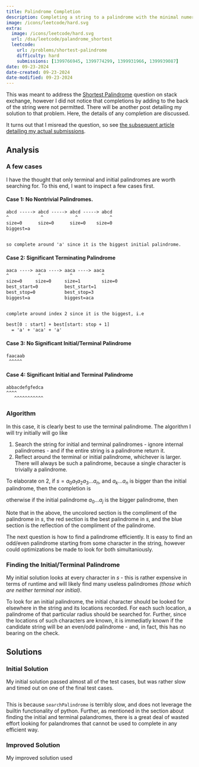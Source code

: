 ```yaml
---
title: Palindrome Completion
description: Completing a string to a palindrome with the minimal numer of characters.
image: /icons/leetcode/hard.svg
extra:  
  image: /icons/leetcode/hard.svg
  url: /dsa/leetcode/palandrome_shortest
  leetcode: 
    url: /problems/shortest-palindrome
    difficulty: hard
    submissions: [1399766945, 1399774299, 1399931966, 1399939087]
date: 09-23-2024
date-created: 09-23-2024
date-modified: 09-23-2024
---
```



This was meant to address the [Shortest Palindrome](https://leetcode.com/problems/shortest-palindrome/?envType=daily-question&envId=2024-09-20)
question on stack exchange, however I did not notice that completions by adding
to the back of the string were not permitted. There will be another post 
detailing my solution to that problem. Here, the details of any completion are
discussed.


It turns out that I misread the question, so see [the subsequent article 
detailing my actual submissions](./actual.qmd).


## Analysis

### A few cases

I have the thought that only terminal and initial palindromes are worth 
searching for. To this end, I want to inspect a few cases first.


#### Case 1: No Nontrivial Palindromes.

```default
abcd -----> abcd -----> abcd -----> abcd
^            ^            ^            ^
size=0      size=0      size=0    size=0
biggest=a


so complete around 'a' since it is the biggest initial palindrome.
```


#### Case 2: Significant Terminating Palindrome

```default
aaca ----> aaca ----> aaca ----> aaca
^           ^           ^           ^
size=0     size=0     size=1        size=0
best_start=0          best_start=1
best_stop=0           best_stop=3
biggest=a             biggest=aca


complete around index 2 since it is the biggest, i.e

best[0 : start] + best[start: stop + 1]
  = 'a' + 'aca' + 'a'
```


#### Case 3: No Significant Initial/Terminal Palindrome

```default
faacaab 
 ^^^^^
```


#### Case 4: Significant Initial and Terminal Palindrome

```default
abbacdefgfedca
^^^^ 
   ^^^^^^^^^^^
```


### Algorithm

In this case, it is clearly best to use the terminal palindrome.
The algorithm I will try initially will go like

1. Search the string for initial and terminal palindromes - ignore internal 
   palindromes - and if the entire string is a palindrome return it.
2. Reflect around the terminal or initial palindrome, whichever is larger. 
   There will always be such a palindrome, because a single character is 
   trivially a palindrome.

To elaborate on 2, if $s=a_0a_1a_2a_3...a_n$, and $a_k...a_n$ is bigger than the 
initial palindrome, then the completion is

\begin{equation}
  \color{green}a_0a_1...a_{k-1} \color{red}a_k...a_n \color{blue} a_{k-1}..a_1a_0
\end{equation}

otherwise if the initial palindrome $a_0...a_j$ is the bigger palindrome, then

\begin{equation}
  \color{blue}a_na{n-1}...a{j+1}\color{red}a_0...a_j\color{green}a_{j+1}...a{n-1}a_n
\end{equation}

Note that in the above, the uncolored section is the compliment of the 
palindrome in $s$, the red section is the best palindrome in $s$, and the blue 
section is the reflection of the compliment of the palindrome.


The next question is how to find a palindrome efficiently. It is easy to find
an odd/even palindrome starting from some character in the string, however 
could optimizations be made to look for both simultaniously.


### Finding the Initial/Terminal Palindrome

My initial solution looks at every character in $s$ - this is rather expensive
in terms of runtime and will likely find many useless palindromes *(those which
are neither terminal nor initial)*.

To look for an initial palindrome, the initial character should be looked for 
elsewhere in the string and its locations recorded. For each such location, a
palindrome of that particular radius should be searched for. Further, since the
locations of such characters are known, it is immediatly known if the candidate
string will be an even/odd palindrome - and, in fact, this has no bearing on 
the check. 


## Solutions

### Initial Solution

My initial solution passed almost all of the test cases, but was rather slow 
and timed out on one of the final test cases.

```.python
```

This is because ``searchPalindrome`` is terribly slow, and does not leverage
the builtin functionality of python. Further, as mentioned in the section about
finding the initial and terminal palandromes, there is a great deal of wasted
effort looking for palandromes that cannot be used to complete in any efficient
way.


### Improved Solution

My improved solution used 


```.python
```

